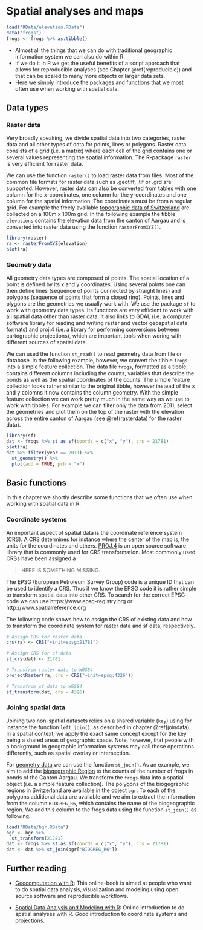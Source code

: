 # Spatial analyses and maps {#rgis}

```r
load("RData/elevation.RData")
data("frogs")
frogs <- frogs %>% as.tibble()
```

- Almost all the things that we can do with traditional geographic information system we can also do within R.
- If we do it in R we get the useful benefits of a script approach that allows for reproducible analyses (see Chapter \@ref(reproducible)) and that can be scaled to many more objects or larger data sets.
- Here we simply introduce the packages and functions that we most often use when working with spatial data.

## Data types
### Raster data {#rasterdata}
Very broadly speaking, we divide spatial data into two categories, raster data and all other types of data for points, lines or polygons. Raster data consists of a grid (i.e. a matrix) where each cell of the grid contains one or several values representing the spatial information. The R-package `raster` is very efficient for raster data. 

We can use the function `raster()` to load raster data from files. Most of the common file formats for raster data such as .geotiff, .tif or .grd are supported. However, raster data can also be converted from tables with one column for the x-coordinates, one column for the y-coordinates and one column for the spatial information. The coordinates must be from a regular grid. For example the freely available [topographic data of Switzerland](https://www.bfs.admin.ch/bfs/de/home/dienstleistungen/geostat/geodaten-bundesstatistik/topografie.html) are collected on a 100m x 100m grid. In the following example the tibble `elevations` contains the elevation data from the canton of Aargau and is converted into raster data using the function `rasterFromXYZ()`.

```r
library(raster)
ra <- rasterFromXYZ(elevation)
plot(ra)
```

### Geometry data {#geometrydata}
All geometry data types are composed of points. The spatial location of a point is defined by its x and y coordinates. Using several points one can then define lines (sequence of points connected by straight lines) and polygons (sequence of points that form a closed ring). Points, lines and plygons are the geometries we usually work with. We use the package `sf` to work with geometry data types. Its functions are very efficient to work with all spatial data other than raster data. It also links to GDAL (i.e. a computer software library for reading and writing raster and vector geospatial data formats) and proj.4 (i.e. a library for performing conversions between cartographic projections), which are important tools when woring with different sources of spatial data.

We can used the function `st_read()` to read geometry data from file or database. In the following example, however, we convert the tibble `frogs` into a simple feature collection. The data file `frogs`, formatted as a tibble, contains different columns including the counts, variables that describe the ponds as well as the spatial coordinates of the counts. The simple feature collection looks rather similar to the original tibble, however instead of the x and y colomns it now contains the column geometry. With the simple feature collection we can work pretty much in the same way as we use to work with tibbles. For example we can filter only the data from 2011, select the geometries and plot them on the top of the raster with the elevation across the entire canton of Aargau (see \@ref(rasterdata) for the raster data).

```r
library(sf)
dat <- frogs %>% st_as_sf(coords = c("x", "y"), crs = 21781)
plot(ra)
dat %>% filter(year == 2011) %>% 
  st_geometry() %>% 
  plot(add = TRUE, pch = "x")
```

## Basic functions
In this chapter we shortly describe some functions that we often use when working with spatial data in R.

### Coordinate systems
An important aspect of spatial data is the coordinate reference system (CRS). A CRS determines for instance where the center of the map is, the units for the coordinates and others. [PROJ.4](https://proj4.org/#) is an open source software library that is commonly used for CRS transformation. Most commonly used CRSs have been assigned a 

>HERE IS SOMETHING MISSING. 

The EPSG (European Petroleum Survey Group) code is a unique ID that can be used to identify a CRS. Thus if we know the EPSG code it is rather simple to transform spatial data into other CRS. To search for the correct EPSG code we can use https://www.epsg-registry.org or http://www.spatialreference.org

The following code shows how to assign the CRS of existing data and how to transform the coordinate system for raster data and sf data, respectively.

```r
# Assign CRS for raster data
crs(ra) <- CRS("+init=epsg:21781")

# Assign CRS for sf data
st_crs(dat) <- 21781

# Transfrom raster data to WGS84
projectRaster(ra, crs = CRS("+init=epsg:4326"))

# Transfrom sf data to WGS84
st_transform(dat, crs = 4326)
```

### Joining spatial data
Joining two non-spatial datasets relies on a shared variable (`key`) using for instance the function `left_join()`, as described in chapter \@ref(joindata). In a spatial context, we apply the exact same concept except for the key being a shared areas of geographic space. Note, however, that  people with a background in geographic information systems may call these operations differently, such as spatial overlay or intersection.

For [geometry data](#geometrydata) we can use the function `st_join()`. As an example, we aim to add the [biogegraphic Region](biogeographische regionen der schweiz) to the counts of the number of frogs in ponds of the Canton Aargau. We transform the `frogs` data into a spatial object (i.e. a simple feature collection). The polygons of the biogegraphic regions in Switzerland are available in the object `bgr`. To each of the polygons additional data are available and we aim to extract the information from the column `BIOGREG_R6`, which contains the name of the biogeographic region. We add this column to the frogs data using the function `st_join()` as following.

```r
load("RData/bgr.RData")
bgr <- bgr %>%
  st_transform(21781)
dat <- frogs %>% st_as_sf(coords = c("x", "y"), crs = 21781)
dat <- dat %>% st_join(bgr["BIOGREG_R6"])
```


## Further reading
- [Geocomputation with R](https://geocompr.robinlovelace.net): This online-book is aimed at people who want to do spatial data analysis, visualization and modeling using open source software and reproducible workflows. 

- [Spatial Data Analysis and Modeling with R](http://rspatial.org/index.html): Online introduction to do spatial analyses with R. Good introduction to coordinate systems and projections.


